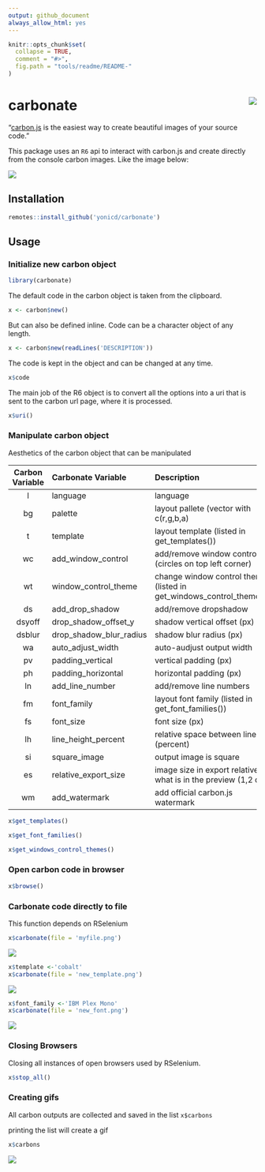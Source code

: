 ```yaml
---
output: github_document
always_allow_html: yes
---
```


<!-- README.md is generated from README.Rmd. Please edit that file -->

```r
knitr::opts_chunk$set(
  collapse = TRUE,
  comment = "#>",
  fig.path = "tools/readme/README-"
)
```

# carbonate <img src="inst/figures/hex_black_small.png" align="right" />

"[carbon.js](https://carbon.now.sh/about) is the easiest way to create beautiful images of your source code."

This package uses an `R6` api to interact with carbon.js and create directly from the console carbon images. Like the image below:

![](tools/readme/README-unnamed-chunk-12-1.png)

## Installation

```r
remotes::install_github('yonicd/carbonate')
```

## Usage

### Initialize new carbon object

```r
library(carbonate)
```

The default code in the carbon object is taken from the clipboard.

```r
x <- carbon$new()
```

But can also be defined inline. Code can be a character object of any length.

```r
x <- carbon$new(readLines('DESCRIPTION'))
```

The code is kept in the object and can be changed at any time.

```r
x$code
```

The main job of the R6 object is to convert all the options into a uri that is sent to the carbon url page, where it is processed. 

```r
x$uri()
```

### Manipulate carbon object

Aesthetics of the carbon object that can be manipulated

|Carbon Variable  |Carbonate Variable |Description | Default | 
|:------:|:-----------------------|:-----------|:----:|
|l      |language                |language          |r|
|bg     |palette                 |layout pallete (vector with c(r,g,b,a)|c(r=171,g=184,b=195,a=1)|
|t      |template                |layout template (listed in get_templates()) |'seti'|
|wc     |add_window_control      |add/remove window controls (circles on top left corner) |TRUE|
|wt     |window_control_theme    |change window control themes  (listed in get_windows_control_themes())        |'none'|
|ds     |add_drop_shadow         |add/remove dropshadow     |TRUE|
|dsyoff |drop_shadow_offset_y    |shadow vertical offset (px) |20|
|dsblur |drop_shadow_blur_radius |shadow blur radius (px) |68|
|wa     |auto_adjust_width       |auto-audjust output width          |TRUE|
|pv     |padding_vertical        |vertical padding (px)          |48|
|ph     |padding_horizontal      |horizontal padding (px)          |32|
|ln     |add_line_number         |add/remove line numbers          |FALSE|
|fm     |font_family             |layout font family (listed in get_font_families())          |'Hack'|
|fs     |font_size               |font size (px)         |14|
|lh     |line_height_percent     |relative space between lines (percent)          |133|
|si     |square_image            |output image is square     |FALSE|
|es     |relative_export_size    |image size in export relative to what is in the preview (1,2 or 4)    |1|
|wm     |add_watermark           |add official carbon.js watermark          |FALSE|

```r
x$get_templates()
```

```r
x$get_font_families()
```

```r
x$get_windows_control_themes()
```

### Open carbon code in browser

```r
x$browse()
```

### Carbonate code directly to file

This function depends on RSelenium

```r
x$carbonate(file = 'myfile.png')
```

![](tools/readme/README-unnamed-chunk-12-1.png)

```r
x$template <-'cobalt'
x$carbonate(file = 'new_template.png')
```

![](tools/readme/README-unnamed-chunk-13-1.png)

```r
x$font_family <-'IBM Plex Mono'
x$carbonate(file = 'new_font.png')
```

![](tools/readme/README-unnamed-chunk-14-1.png)

### Closing Browsers

Closing all instances of open browsers used by RSelenium.

```r
x$stop_all()
```

### Creating gifs

All carbon outputs are collected and saved in the list `x$carbons`

printing the list will create a gif

```r
x$carbons
```

![](https://raw.githubusercontent.com/yonicd/carbonate/master/misc/preview.gif)
